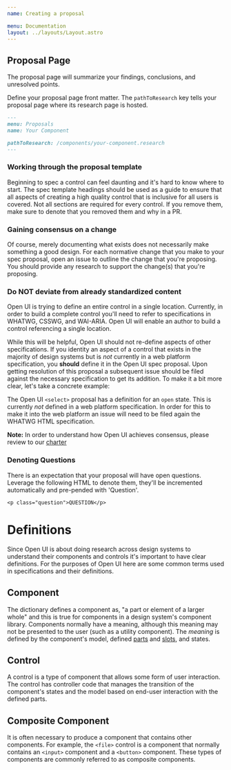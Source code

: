 ```yaml
---
name: Creating a proposal

menu: Documentation
layout: ../layouts/Layout.astro
---
```



## Proposal Page

The proposal page will summarize your findings, conclusions, and unresolved points.

Define your proposal page front matter.
The `pathToResearch` key tells your proposal page where its research page is hosted.

```markdown
---
menu: Proposals
name: Your Component

pathToResearch: /components/your-component.research
---
```

### Working through the proposal template

Beginning to spec a control can feel daunting and it's hard to know where to start.
The spec template headings should be used as a guide to ensure that all aspects of creating
a high quality control that is inclusive for all users is covered. Not all sections are required for
every control. If you remove them, make sure to denote that you removed them and why in a PR.

### Gaining consensus on a change

Of course, merely documenting what exists does not necessarily make something a good design.
For each normative change that you make to your spec proposal, open an issue to outline the change
that you're proposing. You should provide any research to support the change(s) that you're proposing.

### Do **NOT** deviate from already standardized content

Open UI is trying to define an entire control in a single location. Currently, in order to
build a complete control you'll need to refer to specifications in WHATWG, CSSWG, and WAI-ARIA.
Open UI will enable an author to build a control referencing a single location.

While this will be helpful, Open UI should not re-define aspects of other specifications.
If you identity an aspect of a control that exists in the majority of design systems but is
_not_ currently in a web platform specification, you **should** define it in the Open UI spec proposal.
Upon getting resolution of this proposal a subsequent issue should be filed against the necessary specification
to get its addition. To make it a bit more clear, let's take a concrete example:

The Open UI `<select>` proposal has a definition for an `open` state. This is currently _not_ defined
in a web platform specification. In order for this to make it into the web platform an issue will need
to be filed again the WHATWG HTML specification.

**Note:** In order to understand how Open UI achieves consensus, please review to our [charter](https://open-ui.org/charter)

### Denoting Questions

There is an expectation that your proposal will have open questions. Leverage the following HTML to
denote them, they'll be incremented automatically and pre-pended with 'Question'.

`<p class="question">QUESTION</p>`

# Definitions

Since Open UI is about doing research across design systems to understand their components
and controls it's important to have clear definitions. For the purposes of Open UI here are
some common terms used in specifications and their definitions.

## Component

The dictionary defines a component as, "a part or element of a larger whole" and this is
true for components in a design system's component library. Components normally have a meaning,
although this meaning may not be presented to the user (such as a utility component). The _meaning_ is
defined by the component's model, defined [parts](https://drafts.csswg.org/css-shadow-parts-1/#part-attr) and
[slots](https://html.spec.whatwg.org/multipage/scripting.html#the-slot-element), and states.

## Control

A control is a type of component that allows some form of user interaction. The control has controller code
that manages the transition of the component's states and the model based on end-user interaction with the
defined parts.

## Composite Component

It is often necessary to produce a component that contains other components. For example, the `<file>`
control is a component that normally contains an `<input>` component and a `<button>` component.
These types of components are commonly referred to as composite components.
